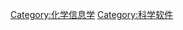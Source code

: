 {{Commons cat|Chemistry software}}

[[Category:化学信息学|Category:化学信息学]]
[[Category:科学软件|Category:科学软件]]